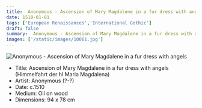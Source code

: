 ```yaml
---
title:  Anonymous - Ascension of Mary Magdalene in a fur dress with angels
date: 1510-01-01
tags: ['European Renaissances','International Gothic']
draft: false
summary:  Anonymous - Ascension of Mary Magdalene in a fur dress with angels (Himmelfahrt der hl Maria Magdalena)
images: ['/static/images/10061.jpg']
---
```


![ Anonymous - Ascension of Mary Magdalene in a fur dress with angels](/static/images/10061.jpg)

* Title: Ascension of Mary Magdalene in a fur dress with angels (Himmelfahrt der hl Maria Magdalena)
* Artist:  Anonymous (?-?)
* Date: c.1510
* Medium: Oil on wood
* Dimensions: 94 x 78 cm


